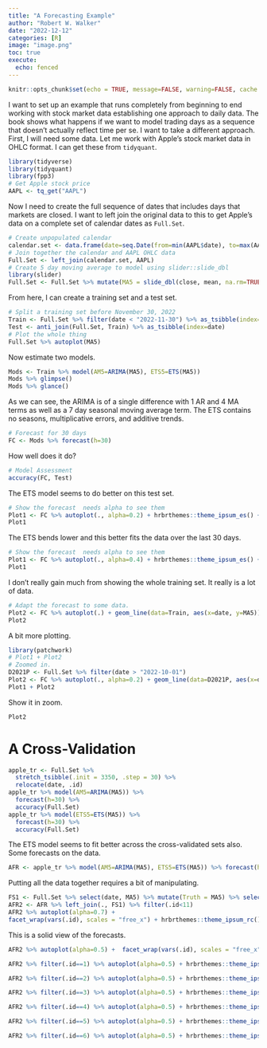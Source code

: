 ```yaml
---
title: "A Forecasting Example"
author: "Robert W. Walker"
date: "2022-12-12"
categories: [R]
image: "image.png"
toc: true
execute: 
  echo: fenced
---
```


```r
knitr::opts_chunk$set(echo = TRUE, message=FALSE, warning=FALSE, cache = TRUE)
```

I want to set up an example that runs completely from beginning to end working with stock market data establishing one approach to daily data.  The book shows what happens if we want to model trading days as a sequence that doesn't actually reflect time per se.  I want to take a different approach.  First, I will need some data.  Let me work with Apple's stock market data in OHLC format.  I can get these from `tidyquant`.

```r
library(tidyverse)
library(tidyquant)
library(fpp3)
# Get Apple stock price
AAPL <- tq_get("AAPL")
```

Now I need to create the full sequence of dates that includes days that markets are closed.  I want to left join the original data to this to get Apple's data on a complete set of calendar dates as `Full.Set`.

```r
# Create unpopulated calendar
calendar.set <- data.frame(date=seq.Date(from=min(AAPL$date), to=max(AAPL$date), by="1 day"))
# Join together the calendar and AAPL OHLC data
Full.Set <- left_join(calendar.set, AAPL)
# Create 5 day moving average to model using slider::slide_dbl
library(slider)
Full.Set <- Full.Set %>% mutate(MA5 = slide_dbl(close, mean, na.rm=TRUE, .before=4)) %>% as_tsibble(index=date)
```

From here, I can create a training set and a test set.

```r
# Split a training set before November 30, 2022
Train <- Full.Set %>% filter(date < "2022-11-30") %>% as_tsibble(index=date)
Test <- anti_join(Full.Set, Train) %>% as_tsibble(index=date)
# Plot the whole thing
Full.Set %>% autoplot(MA5)
```

Now estimate two models.

```r
Mods <- Train %>% model(AM5=ARIMA(MA5), ETS5=ETS(MA5))
Mods %>% glimpse()
Mods %>% glance()
```

As we can see, the ARIMA is of a single difference with 1 AR and 4 MA terms as well as a 7 day seasonal moving average term.  The ETS contains no seasons, multiplicative errors, and additive trends.

```r
# Forecast for 30 days
FC <- Mods %>% forecast(h=30)
```

How well does it do?

```r
# Model Assessment
accuracy(FC, Test)
```

The ETS model seems to do better on this test set.

```r
# Show the forecast  needs alpha to see them
Plot1 <- FC %>% autoplot(., alpha=0.2) + hrbrthemes::theme_ipsum_es() + labs(y="Forecast AAPL")
Plot1
```

The ETS bends lower and this better fits the data over the last 30 days.

```r
# Show the forecast  needs alpha to see them
Plot1 <- FC %>% autoplot(., alpha=0.4) + hrbrthemes::theme_ipsum_es() + labs(y="Forecast AAPL") + geom_point(data=Test, aes(x=date, y=MA5), color="blue", size=2, alpha=0.5) + guides(level="none") 
Plot1
```


I don't really gain much from showing the whole training set.  It really is a lot of data.

```r
# Adapt the forecast to some data.
Plot2 <- FC %>% autoplot(.) + geom_line(data=Train, aes(x=date, y=MA5)) + hrbrthemes::theme_ipsum_es() + labs(y="AAPL")
Plot2
```

A bit more plotting.

```r
library(patchwork)
# Plot1 + Plot2
# Zoomed in.
D2021P <- Full.Set %>% filter(date > "2022-10-01")
Plot2 <- FC %>% autoplot(., alpha=0.2) + geom_line(data=D2021P, aes(x=date, y=MA5)) + hrbrthemes::theme_ipsum_es() + labs(y="AAPL") + guides(level="none")
Plot1 + Plot2
```

Show it in zoom.

```r
Plot2
```
# A Cross-Validation

```r
apple_tr <- Full.Set %>%
  stretch_tsibble(.init = 3350, .step = 30) %>%
  relocate(date, .id)
apple_tr %>% model(AM5=ARIMA(MA5)) %>% 
  forecast(h=30) %>% 
  accuracy(Full.Set)
apple_tr %>% model(ETS5=ETS(MA5)) %>% 
  forecast(h=30) %>% 
  accuracy(Full.Set)
```

The ETS model seems to fit better across the cross-validated sets also.  Some forecasts on the data.

```r
AFR <- apple_tr %>% model(AM5=ARIMA(MA5), ETS5=ETS(MA5)) %>% forecast(h=30)
```

Putting all the data together requires a bit of manipulating.

```r
FS1 <- Full.Set %>% select(date, MA5) %>% mutate(Truth = MA5) %>% select(-MA5) %>% as_tsibble(index=date)
AFR2 <- AFR %>% left_join(., FS1) %>% filter(.id<11)
AFR2 %>% autoplot(alpha=0.7) + 
facet_wrap(vars(.id), scales = "free_x") + hrbrthemes::theme_ipsum_rc() + guides(level="none")
```

This is a solid view of the forecasts.

```r
AFR2 %>% autoplot(alpha=0.5) +  facet_wrap(vars(.id), scales = "free_x") + hrbrthemes::theme_ipsum_rc() + guides(level="none") + geom_line(data=AFR2, aes(x=date, y=Truth), size=1, alpha=0.2)
```

```r
AFR2 %>% filter(.id==1) %>% autoplot(alpha=0.5) + hrbrthemes::theme_ipsum_rc() + guides(level="none") + geom_line(data={AFR2 %>% filter(.id==1)}, aes(x=date, y=Truth), size=1, alpha=0.2)
```

```r
AFR2 %>% filter(.id==2) %>% autoplot(alpha=0.5) + hrbrthemes::theme_ipsum_rc() + guides(level="none") + geom_line(data={AFR2 %>% filter(.id==2)}, aes(x=date, y=Truth), size=1, alpha=0.2)
```

```r
AFR2 %>% filter(.id==3) %>% autoplot(alpha=0.5) + hrbrthemes::theme_ipsum_rc() + guides(level="none") + geom_line(data={AFR2 %>% filter(.id==3)}, aes(x=date, y=Truth), size=1, alpha=0.2)
```

```r
AFR2 %>% filter(.id==4) %>% autoplot(alpha=0.5) + hrbrthemes::theme_ipsum_rc() + guides(level="none") + geom_line(data={AFR2 %>% filter(.id==4)}, aes(x=date, y=Truth), size=1, alpha=0.2)
```

```r
AFR2 %>% filter(.id==5) %>% autoplot(alpha=0.5) + hrbrthemes::theme_ipsum_rc() + guides(level="none") + geom_line(data={AFR2 %>% filter(.id==5)}, aes(x=date, y=Truth), size=1, alpha=0.2)
```

```r
AFR2 %>% filter(.id==6) %>% autoplot(alpha=0.5) + hrbrthemes::theme_ipsum_rc() + guides(level="none") + geom_line(data={AFR2 %>% filter(.id==6)}, aes(x=date, y=Truth), size=1, alpha=0.2)
```
